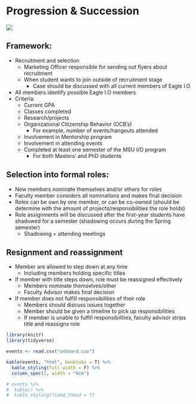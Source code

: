 # Progression & Succession

![](images/replacements.PNG)

## Framework:  

+ Recruitment and selection
    + Marketing Officer responsible for sending out flyers about recruitment
    + When student wants to join outside of recruitment stage
        + Case should be discussed with all current members of Eagle I.O
+ All members identify possible Eagle I.O members 
+ Criteria: 
    + Current GPA
    + Classes completed
    + Research/projects
    + Organizational Citizenship Behavior (OCB's) 
        * For example, number of events/hangouts attended
    + Involvement in Mentorship program
    + Involvement in attending events
    + Completed at least one semester of the MSU I/O program
        + For both Masters' and PhD students

## Selection into formal roles:

+ New members nominate themselves and/or others for roles
+ Faculty member considers all nominations and makes final decision
+ Roles can be own by one member, or can be co-owned (should be determine with the amount of projects/responsibilities the role holds)
+ Role assignments will be discussed after the first-year students have shadowed for a semester (shadowing occurs during the Spring semester)
    + Shadowing = attending meetings

## Resignment and reassignment

+ Member are allowed to step down at any time
    + Including members holding specific titles
+ If member with title steps down, role must be reassigned effectively
    + Members nominate themselves/other
    + Faculty Advisor makes final decision
+ If member does not fulfill responsibilities of their role
    + Members should discuss issues together
    + Member should be given a timeline to pick up responsibilities
    + If member is unable to fulfill responsibilities, faculty advisor strips title and reassigns role


```r

library(knitr)
library(tidyverse)

events <- read.csv("onboard.csv")

kable(events, "html", booktabs = T) %>%
  kable_styling(full_width = F) %>%
  column_spec(2, width = "6cm")

# events %>%
#  kable() %>%
#  kable_styling(fixed_thead = T)

```

